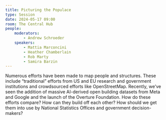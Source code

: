 ```yaml
---
title: Picturing the Populace
type: Session
date: 2024-05-17 09:00
room: The Central Hub
people:
    moderators:
        - Andrew Schroeder
    speakers:
        - Mattia Marconcini
        - Heather Chamberlain
        - Rob Marty
        - Samira Barzin
---
```

Numerous efforts have been made to map people and structures. These include “traditional” efforts from US and EU research and government institutions and crowdsourced efforts like OpenStreetMap. Recently, we’ve seen the addition of massive AI-derived open building datasets from Meta and Google and the launch of the Overture Foundation. How do these efforts compare? How can they build off each other? How should we get them into use by National Statistics Offices and government decision-makers?